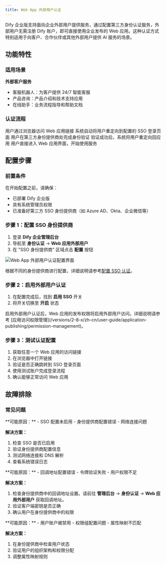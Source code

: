 ```yaml
---
title: Web App 外部用户认证
---
```


Dify 企业版支持面向企业外部用户提供服务，通过配置第三方身份认证服务，外部用户无需注册 Dify 账户，即可直接使用企业发布的 Web 应用。这种认证方式特别适用于向客户、合作伙伴或其他外部用户提供 AI 服务的场景。

## 功能特性

### 适用场景

**外部客户服务**
- 客服机器人：为客户提供 24/7 智能客服
- 产品咨询：产品介绍和技术支持应用
- 在线助手：业务流程指导和帮助文档

### 认证流程

<Steps>
  <Step title="用户访问">
    用户通过浏览器访问 Web 应用链接
  </Step>
  <Step title="自动跳转">
    系统自动将用户重定向到配置的 SSO 登录页面
  </Step>
  <Step title="身份验证">
    用户在第三方身份提供商处完成身份验证
  </Step>
  <Step title="授权回调">
    验证成功后，系统将用户重定向回应用
  </Step>
  <Step title="开始使用">
    用户直接进入 Web 应用界面，开始使用服务
  </Step>
</Steps>

## 配置步骤

### 前置条件

在开始配置之前，请确保：
- 已部署 Dify 企业版
- 具有系统管理员权限
- 已准备好第三方 SSO 身份提供商（如 Azure AD、Okta、企业微信等）

### 步骤 1：配置 SSO 身份提供商

1. 登录 **Dify 企业管理后台**
2. 导航至 **身份认证** → **Web 应用外部用户**
3. 在 "SSO 身份提供商" 区域点击 **配置** 按钮

<Frame>
  <img src="https://assets-docs.dify.ai/2025/06/b63d4200784dfde5ff981b61d333cefa.png" alt="Web App 外部用户认证配置界面" />
</Frame>

根据不同的身份提供商进行配置，详细说明请参考[配置 SSO 认证](/zh-cn/administrator-guide/sso/introduction)。

### 步骤 2：启用外部用户认证

1. 在配置完成后，找到 **启用 SSO** 开关
2. 将开关切换至 **开启** 状态

<Info>
  启用外部用户认证后，Web 应用的发布权限将启用外部用户访问。详细说明请参考 [应用访问权限管理](/versions/2-8-x/zh-cn/user-guide/application-publishing/permission-management)。
</Info>

### 步骤 3：测试认证配置

1. 获取任意一个 Web 应用的访问链接
2. 在浏览器中打开链接
3. 验证是否正确跳转到 SSO 登录页面
4. 使用测试账户完成登录流程
5. 确认能够正常访问 Web 应用

## 故障排除

### 常见问题

<Accordion title="无法跳转到 SSO 登录页面">
**可能原因：**
- SSO 配置未启用
- 身份提供商配置错误
- 网络连接问题

**解决方案：**
1. 检查 SSO 是否已启用
2. 验证身份提供商配置信息
3. 测试网络连接和 DNS 解析
4. 查看系统错误日志
</Accordion>

<Accordion title="SSO 登录后无法返回 Web 应用">
**可能原因：**
- 回调地址配置错误
- 令牌验证失败
- 用户权限不足

**解决方案：**
1. 检查身份提供商中的回调地址设置。请前往 **管理后台** → **身份认证** → **Web 应用外部用户** 获取回调地址。
2. 验证客户端密钥是否正确
3. 确认用户在身份提供商中的权限
</Accordion>

<Accordion title="部分用户无法通过 SSO 认证">
**可能原因：**
- 用户账户被禁用
- 权限组配置问题
- 属性映射不匹配

**解决方案：**
1. 在身份提供商中检查用户状态
2. 验证用户的组织架构和权限分配
3. 调整属性映射规则
</Accordion>
